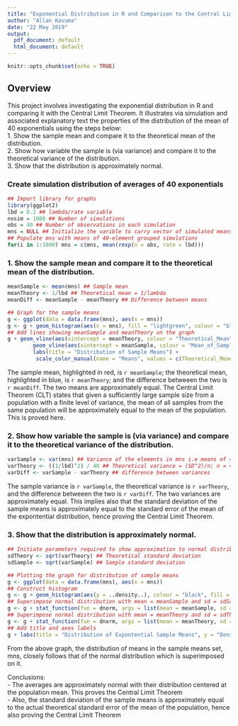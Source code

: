 ```yaml
---
title: "Exponential Distribution in R and Comparison to the Central Limit Theorem"
author: "Allan Kavuma"
date: "22 May 2019"
output:
  pdf_document: default
  html_document: default
---
```


```r
knitr::opts_chunk$set(echo = TRUE)
```

## Overview  
This project involves investigating the exponential distribution in R and comparing it with the Central Limit Theorem. 
It illustrates via simulation and associated explanatory text the properties of the distribution of the mean of 40 exponentials using the steps below:  
1. Show the sample mean and compare it to the theoretical mean of the distribution.  
2. Show how variable the sample is (via variance) and compare it to the theoretical variance of the distribution.  
3. Show that the distribution is approximately normal.  


### Create simulation distribution of averages of 40 exponentials  
```r
## Import library for graphs
library(ggplot2)
lbd = 0.2 ## lambda/rate variable
nosim = 1000 ## Number of simulations
obs = 40 ## Number of observations in each simulation
mns = NULL ## Initialize the varible to carry vector of simulated means
## Populate mns with means of 40-element grouped simulations
for(i in 1:1000) mns = c(mns, mean(rexp(n = obs, rate = lbd)))
```
### 1. Show the sample mean and compare it to the theoretical mean of the distribution.
```r
meanSample <- mean(mns) ## Sample mean
meanTheory <- 1/lbd ## Theoretical mean = 1/lambda
meanDiff <- meanSample - meanTheory ## Difference between means

## Graph for the sample means
g <- ggplot(data = data.frame(mns), aes(x = mns))
g <- g + geom_histogram(aes(x = mns), fill = "lightgreen", colour = "black")
## Add lines showing meanSample and meanTheory on the graph
g + geom_vline(aes(xintercept = meanTheory, colour = "Theoretical_Mean"), size = 1) +
        geom_vline(aes(xintercept = meanSample, colour = "Mean_of_Sample_Means"), size = 1) +
        labs(title = "Distribution of Sample Means") +
         scale_color_manual(name = "Means", values = c(Theoretical_Mean = "blue", Mean_of_Sample_Means = "red"))
```

The sample mean, highlighted in red, is `r meanSample`; the theoretical mean, highlighted in blue, is `r meanTheory`; and the difference betweeen the two is `r meanDiff`. The two means are approximately equal.
The Central Limit Theorem (CLT) states that given a sufficiently large sample size from a population with a finite level of variance, the mean of all samples from the same population will be approximately equal to the mean of the population. This is proved here.  

### 2. Show how variable the sample is (via variance) and compare it to the theoretical variance of the distribution. 
```r
varSample <- var(mns) ## Variance of the elements in mns i.e means of 40 simulations
varTheory <- ((1/lbd)^2) / 40 ## Theoretical variance = (SD^2)/n; n = 40
varDiff <- varSample - varTheory ## difference between variances
```
The sample variance is `r varSample`, the theoretical variance is `r varTheory`, and the difference betweeen the two is `r varDiff`. The two variances are approximately equal.
This implies also that the standard deviation of the sample means is approximately equal to the standard error of the mean of the expontential distribution, hence proving the Central Limit Theorem.

### 3. Show that the distribution is approximately normal.  
```r
## Initiate parameters required to show approximation to normal distribution
sdTheory <- sqrt(varTheory) ## Theoretical standard deviation
sdSample <- sqrt(varSample) ## Sample standard deviation

## Plotting the graph for distribution of sample means
g <- ggplot(data = data.frame(mns), aes(x = mns))
## Construct histogram
g <- g + geom_histogram(aes(y = ..density..), colour = "black", fill = "lightyellow")
## Superimpose normal distribution with mean = meanSample and sd = sdSample
g <- g + stat_function(fun = dnorm, args = list(mean = meanSample, sd = sdSample), aes(colour = "Sample_Distribution"), size = 1.5)
## Superimpose normal distribution with mean = meanTheory and sd = sdTheory
g <- g + stat_function(fun = dnorm, args = list(mean = meanTheory, sd = sdTheory), aes(colour = "Normal_Distribution"), size = 1.5)
## Add title and axes labels
g + labs(title = "Distribution of Expontential Sample Means", y = "Density", x = "Sample means")
```

From the above graph, the distribution of means in the sample means set, mns, closely follows that of the normal distribution which is superimposed on it.
  
Conclusions:  
  - The averages are approximately normal with their distribution centered at the population mean. This proves the Central Limit Theorem  
  - Also, the standard deviation of the sample means is approximately equal to the actual theoretical standard error of the mean of the population, hence also proving the Central Limit Theorem

